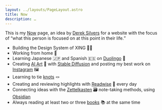 ```yaml
---
layout: ../layouts/PageLayout.astro
title: Now
description: …
---
```



This is my [Now](https://nownownow.com/) page, an idea by [Derek Silvers](https://sive.rs/) for a website with the focus of <q>what this person is focused on at this point in their life.</q>

- Building the Design System of XING 👨‍💻
- Working from home 🏡
- Learning Japanese 🇯🇵 and Spanish 🇪🇸 on [Duolingo](https://www.duolingo.com/profile/kogakure) 🦉
- Creating [AI Art](/ai-art/) 🤖 with [Stable Diffusion](https://github.com/CompVis/stable-diffusion) and posting my best work on [Instagram](https://www.instagram.com/kogakure.ai.art/) 🖼️
- Learning to tie [knots](https://www.animatedknots.com/) 🪢
- Creating and reviewing highlights with [Readwise](https://readwise.io/i/stefan805) 📝 every day
- Connecting ideas with the [Zettelkasten](https://en.wikipedia.org/wiki/Zettelkasten) 🗃️ note-taking methods, using [Obsidian](https://obsidian.md/)
- Always reading at least two or three [books](https://www.goodreads.com/kogakure) 📚 at the same time
